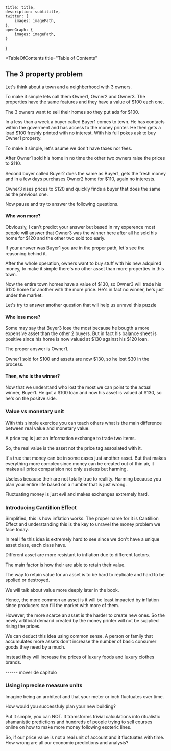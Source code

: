 

    title: title,
    description: subtititle,
    twitter: {
        images: imagePath,
    },
    openGraph: {
        images: imagePath,
    }
}

<BlogHeader title={title} subtitulo={subtititle} author={author} imagePath={imagePath} updatedAt={updatedAt} />

<TableOfContents
    title="Table of Contents" 
>

## The 3 property problem

Let's think about a town and a neighberhood with 3 owners.

To make it simple lets call them Owner1, Owner2 and Owner3.
The properties have the same features and they have a value of $100 each one.

The 3 owners want to sell their homes so they put ads for $100.

In a less than a week a buyer called Buyer1 comes to town. 
He has contacts within the goverment and has access to the money printer.
He then gets a load $100 freshly printed with no interest. With his full pokes ask to buy Owner1 property.

To make it simple, let's asume we don't have taxes nor fees.

After Owner1 sold his home in no time the other two owners raise the prices to $110.

Second buyer called Buyer2 does the same as Buyer1, gets the fresh money and in a few days purchases Owner2 home for $110, again no interests.

Owner3 rises prices to $120 and quickly finds a buyer that does the same as the previous one.

Now pause and try to answer the following questions.

#### Who won more?

Obviously, I can't predict your answer but based in my experence most people will answer
that Owner3 was the winner here after all he sold his home for $120 and the other two sold too early.

If your answer was Buyer1 you are in the proper path, let's see the reasoning behind it.

After the whole operation, owners want to buy stuff with his new adquired money, to make it simple there's
no other asset than more properties in this town.

Now the entire town homes have a value of $130, so Owner3 will trade his $120 home for another with the more price.
He's in fact no winner, he's just under the market.

Let's try to answer another question that will help us unravel this puzzle

#### Who lose more?

Some may say that Buyer3 lose the most because he bougth a more expensive asset than the other 2 buyers.
But in fact his balance sheet is positive since his home is now valued at $130 against his $120 loan.

The proper answer is Owner1. 

Owner1 sold for $100 and assets are now $130, so he lost $30 in the process.

#### Then, who is the winner?

Now that we understand who lost the most we can point to the actual winner, Buyer1.
He got a $100 loan and now his asset is valued at $130, so he's on the positve side.

### Value vs monetary unit

With this simple exercice you can teach others what is the main difference between real value
and monetary value.

A price tag is just an information exchange to trade two items.

So, the real value is the asset not the price tag assosiated with it.

It's true that money can be in some cases just another asset.
But that makes everything more complex since money can be created out of thin air,
it makes all price comparision not only useless but harming.

Useless because their are not totally true to reallity.
Harming because you plan your entire life based on a number that is just wrong.

Fluctuating money is just evil and makes exchanges extremely hard.

### Introducing Cantillion Effect

Simplified, this is how inflation works. The proper name for it is Cantillion Effect
and understanding this is the key to unravel the money problem we face today.

In real life this idea is extremely hard to see since we don't have a unique asset class,
each class have. 

Different asset are more resistant to inflation due to different factors.

The main factor is how their are able to retain their value.

The way to retain value for an asset is to be hard to replicate and hard to be spolied or destroyed.

We will talk about value more deeply later in the book.

Hence, the more common an asset is it will be least impacted by inflation since producers can fill the market with more of them.

However, the more scarce an asset is the harder to create new ones. So the newly artificial demand
created by the money printer will not be supplied rising the prices.

We can deduct this idea using common sense.
A person or family that accumulates more assets don't increase the number of basic consumer goods they need by a much.

Instead they will increase the prices of luxury foods and luxury clothes brands.

------ mover de capitulo
### Using inprecise measure units

Imagine being an architect and that your meter or inch fluctuates over time.

How would you successfuly plan your new building? 

Put it simple, you can NOT. It tramsforms trivial calculations into ritualistic shamanistic predictions and hundreds of people trying to sell courses online on how to make more money following esoteric lines.

So, if our price value is not a real unit of account and it fluctuates with time.
How wrong are all our economic predictions and analysis?


</TableOfContents>